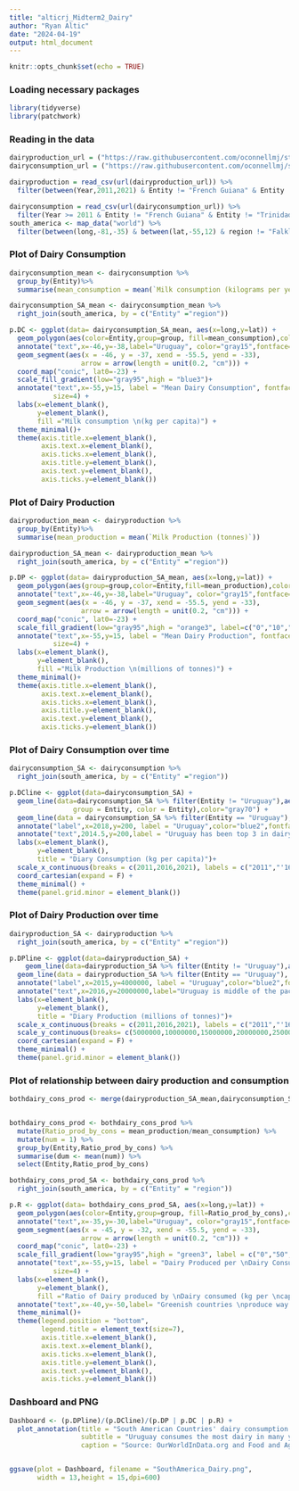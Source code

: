 ```yaml
---
title: "alticrj_Midterm2_Dairy"
author: "Ryan Altic"
date: "2024-04-19"
output: html_document
---
```


```r
knitr::opts_chunk$set(echo = TRUE)
```

### Loading necessary packages

```r
library(tidyverse)
library(patchwork)
```

### Reading in the data

```r
dairyproduction_url = ("https://raw.githubusercontent.com/oconnellmj/sta309/main/milk-production-tonnes.csv")
dairyconsumption_url = ("https://raw.githubusercontent.com/oconnellmj/sta309/main/per-capita-milk-consumption.csv")

dairyproduction = read_csv(url(dairyproduction_url)) %>%
  filter(between(Year,2011,2021) & Entity != "French Guiana" & Entity != "Trinidad and Tobago") 

dairyconsumption = read_csv(url(dairyconsumption_url)) %>%
  filter(Year >= 2011 & Entity != "French Guiana" & Entity != "Trinidad and Tobago") 
south_america <- map_data("world") %>%
  filter(between(long,-81,-35) & between(lat,-55,12) & region != "Falkland Islands" & region != "South Georgia" & region != "French Guiena" & region != "Tobago" & region != "Trindad")

```


### Plot of Dairy Consumption

```r
dairyconsumption_mean <- dairyconsumption %>%
  group_by(Entity)%>%
  summarise(mean_consumption = mean(`Milk consumption (kilograms per year per capita)`))

dairyconsumption_SA_mean <- dairyconsumption_mean %>%
  right_join(south_america, by = c("Entity" ="region"))

p.DC <- ggplot(data= dairyconsumption_SA_mean, aes(x=long,y=lat)) +
  geom_polygon(aes(color=Entity,group=group, fill=mean_consumption),color = "gray20")+
  annotate("text",x=-46,y=-38,label="Uruguay", color="gray15",fontface="bold")+
  geom_segment(aes(x = -46, y = -37, xend = -55.5, yend = -33),
                  arrow = arrow(length = unit(0.2, "cm"))) +
  coord_map("conic", lat0=-23) +
  scale_fill_gradient(low="gray95",high = "blue3")+
  annotate("text",x=-55,y=15, label = "Mean Dairy Consumption", fontface="bold",
           size=4) +
  labs(x=element_blank(),
       y=element_blank(),
       fill ="Milk consumption \n(kg per capita)") +
  theme_minimal()+
  theme(axis.title.x=element_blank(),
        axis.text.x=element_blank(),
        axis.ticks.x=element_blank(),
        axis.title.y=element_blank(),
        axis.text.y=element_blank(),
        axis.ticks.y=element_blank())
```

### Plot of Dairy Production

```r

dairyproduction_mean <- dairyproduction %>%
  group_by(Entity)%>%
  summarise(mean_production = mean(`Milk Production (tonnes)`))

dairyproduction_SA_mean <- dairyproduction_mean %>%
  right_join(south_america, by = c("Entity" ="region"))

p.DP <- ggplot(data= dairyproduction_SA_mean, aes(x=long,y=lat)) +
  geom_polygon(aes(group=group,color=Entity,fill=mean_production),color = "gray20")+
  annotate("text",x=-46,y=-38,label="Uruguay", color="gray15",fontface="bold")+
  geom_segment(aes(x = -46, y = -37, xend = -55.5, yend = -33),
                  arrow = arrow(length = unit(0.2, "cm"))) +
  coord_map("conic", lat0=-23) +
  scale_fill_gradient(low="gray95",high = "orange3", label=c("0","10","20","30","40"))+
  annotate("text",x=-55,y=15, label = "Mean Dairy Production", fontface="bold",
           size=4) +
  labs(x=element_blank(),
       y=element_blank(),
       fill ="Milk Production \n(millions of tonnes)") +
  theme_minimal()+
  theme(axis.title.x=element_blank(),
        axis.text.x=element_blank(),
        axis.ticks.x=element_blank(),
        axis.title.y=element_blank(),
        axis.text.y=element_blank(),
        axis.ticks.y=element_blank())
```

### Plot of Dairy Consumption over time

```r
dairyconsumption_SA <- dairyconsumption %>%
  right_join(south_america, by = c("Entity" ="region"))

p.DCline <- ggplot(data=dairyconsumption_SA) +
  geom_line(data=dairyconsumption_SA %>% filter(Entity != "Uruguay"),aes(x=Year, y=`Milk consumption (kilograms per year per capita)`,
                group = Entity, color = Entity),color="gray70") +
  geom_line(data = dairyconsumption_SA %>% filter(Entity == "Uruguay"), aes(x=Year,y=`Milk consumption (kilograms per year per capita)`),color="blue")+
  annotate("label",x=2018,y=200, label = "Uruguay",color="blue2",fontface="bold")+
  annotate("text",2014.5,y=200,label = "Uruguay has been top 3 in dairy consumption \nover the last ten years and in many years consumed the most dairy", size=3,color="blue3",fontface="bold") +
  labs(x=element_blank(),
       y=element_blank(),
       title = "Diary Consumption (kg per capita)")+
  scale_x_continuous(breaks = c(2011,2016,2021), labels = c("2011","'16","'21"))+
  coord_cartesian(expand = F) +
  theme_minimal() +
  theme(panel.grid.minor = element_blank())
```

### Plot of Dairy Production over time

```r
dairyproduction_SA <- dairyproduction %>%
  right_join(south_america, by = c("Entity" ="region"))

p.DPline <- ggplot(data=dairyproduction_SA) +
    geom_line(data=dairyproduction_SA %>% filter(Entity != "Uruguay"),aes(x=Year, y=`Milk Production (tonnes)`,group = Entity, color = Entity),color="gray70") +
  geom_line(data = dairyproduction_SA %>% filter(Entity == "Uruguay"), aes(x=Year,y=`Milk Production (tonnes)`),color="blue")+
  annotate("label",x=2015,y=4000000, label = "Uruguay",color="blue2",fontface="bold")+
  annotate("text",x=2016,y=20000000,label="Uruguay is middle of the pack in terms of dairy production over the last ten years", size=3, color="blue3", fontface="bold")+
  labs(x=element_blank(),
       y=element_blank(),
       title = "Diary Production (millions of tonnes)")+
  scale_x_continuous(breaks = c(2011,2016,2021), labels = c("2011","'16","'21"))+
  scale_y_continuous(breaks= c(5000000,10000000,15000000,20000000,25000000,30000000,35000000),labels = c("5" ,"10","15","20","25","30","35"))+
  coord_cartesian(expand = F) +
  theme_minimal() +
  theme(panel.grid.minor = element_blank())
```

### Plot of relationship between dairy production and consumption

```r

bothdairy_cons_prod <- merge(dairyproduction_SA_mean,dairyconsumption_SA_mean)


bothdairy_cons_prod <- bothdairy_cons_prod %>%
  mutate(Ratio_prod_by_cons = mean_production/mean_consumption) %>%
  mutate(num = 1) %>%
  group_by(Entity,Ratio_prod_by_cons) %>%
  summarise(dum <- mean(num)) %>%
  select(Entity,Ratio_prod_by_cons)

bothdairy_cons_prod_SA <- bothdairy_cons_prod %>%
  right_join(south_america, by = c("Entity" = "region")) 

p.R <- ggplot(data= bothdairy_cons_prod_SA, aes(x=long,y=lat)) +
  geom_polygon(aes(color=Entity,group=group, fill=Ratio_prod_by_cons),color = "gray20")+
  annotate("text",x=-35,y=-30,label="Uruguay", color="gray15",fontface="bold")+
  geom_segment(aes(x = -45, y = -32, xend = -55.5, yend = -33),
                  arrow = arrow(length = unit(0.2, "cm"))) +
  coord_map("conic", lat0=-23) +
  scale_fill_gradient(low="gray95",high = "green3", label = c("0","50","100","150","200","250"))+
  annotate("text",x=-55,y=15, label = "Dairy Produced per \nDairy Consumed", fontface="bold",
           size=4) +
  labs(x=element_blank(),
       y=element_blank(),
       fill ="Ratio of Dairy produced by \nDairy consumed (kg per \ncapita per tonnes in thousands)") +
  annotate("text",x=-40,y=-50,label= "Greenish countries \nproduce way more \ndairy \nthan they \nconsume", size=3,fontface="bold") +
  theme_minimal()+
  theme(legend.position = "bottom",
        legend.title = element_text(size=7),
        axis.title.x=element_blank(),
        axis.text.x=element_blank(),
        axis.ticks.x=element_blank(),
        axis.title.y=element_blank(),
        axis.text.y=element_blank(),
        axis.ticks.y=element_blank())

```


### Dashboard and PNG

```r
Dashboard <- (p.DPline)/(p.DCline)/(p.DP | p.DC | p.R) +
  plot_annotation(title = "South American Countries' dairy consumption and dairy production (2011-2021)",
                  subtitle = "Uruguay consumes the most dairy in many years but Uruguay is somewhat in the middle in dairy production when compared to other South America Countries",
                  caption = "Source: OurWorldInData.org and Food and Agriculture Organization of the United Nations") 


ggsave(plot = Dashboard, filename = "SouthAmerica_Dairy.png",
       width = 13,height = 15,dpi=600)
```

